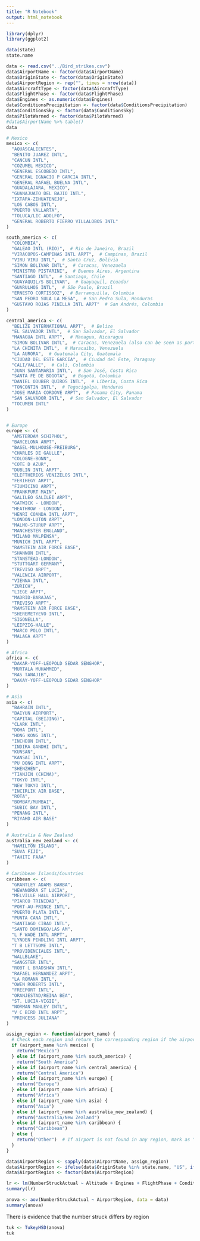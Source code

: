 ```yaml
---
title: "R Notebook"
output: html_notebook
---
```


```r
library(dplyr)
library(ggplot2)
```
```r
data(state)
state.name
```


```r
data <- read.csv("../Bird_strikes.csv")
data$AirportName <- factor(data$AirportName)
data$OriginState <- factor(data$OriginState)
data$AirportRegion <- rep("", times = nrow(data))
data$AircraftType <- factor(data$AircraftType)
data$FlightPhase <- factor(data$FlightPhase)
data$Engines <- as.numeric(data$Engines)
data$ConditionsPrecipitation <- factor(data$ConditionsPrecipitation)
data$ConditionsSky <- factor(data$ConditionsSky)
data$PilotWarned <- factor(data$PilotWarned)
#data$AirportName %>% table()
data
```


```r
# Mexico
mexico <- c(
  "AQUASCALIENTES",
  "BENITO JUAREZ INTL",
  "CANCUN INTL",
  "COZUMEL MEXICO",
  "GENERAL ESCOBEDO INTL",
  "GENERAL IGNACIO P GARCIA INTL",
  "GENERAL RAFAEL BUELNA INTL",
  "GUADALAJARA, MEXICO",
  "GUANAJUATO DEL BAJIO INTL",
  "IXTAPA-ZIHUATENEJO",
  "LOS CABOS INTL",
  "PUERTO VALLARTA",
  "TOLUCA/LIC ADOLFO",
  "GENERAL ROBERTO FIERRO VILLALOBOS INTL"
)

south_america <- c(
  "COLOMBIA",
  "GALEAO INTL (RIO)",  # Rio de Janeiro, Brazil
  "VIRACOPOS-CAMPINAS INTL ARPT",  # Campinas, Brazil
  "VIRU VIRU INTL",  # Santa Cruz, Bolivia
  "SIMON BOLIVAR INTL",  # Caracas, Venezuela
  "MINISTRO PISTARINI",  # Buenos Aires, Argentina
  "SANTIAGO INTL",  # Santiago, Chile
  "GUAYAQUIL/S BOLIVAR",  # Guayaquil, Ecuador
  "GUARULHOS INTL",  # São Paulo, Brazil
  "ERNESTO CORTISSOZ",  # Barranquilla, Colombia
  "SAN PEDRO SULA LA MESA",  # San Pedro Sula, Honduras
  "GUSTAVO ROJAS PINILLA INTL ARPT"  # San Andrés, Colombia
)

central_america <- c(
  "BELIZE INTERNATIONAL ARPT",  # Belize
  "EL SALVADOR INTL",  # San Salvador, El Salvador
  "MANAGUA INTL ARPT",  # Managua, Nicaragua
  "SIMON BOLIVAR INTL",  # Caracas, Venezuela (also can be seen as part of South America but is sometimes considered more central due to its location)
  "LA CHINITA INTL",  # Maracaibo, Venezuela
  "LA AURORA",  # Guatemala City, Guatemala
  "CIUDAD DEL ESTE GARCIA",  # Ciudad del Este, Paraguay
  "CALI/VALLE",  # Cali, Colombia
  "JUAN SANTAMARIA INTL",  # San José, Costa Rica
  "SANTA FE DE BOGOTA",  # Bogotá, Colombia
  "DANIEL ODUBER QUIROS INTL",  # Liberia, Costa Rica
  "TONCONTIN INTL",  # Tegucigalpa, Honduras
  "JOSE MARIA CORDOVE ARPT",  # Panama City, Panama
  "SAN SALVADOR INTL",  # San Salvador, El Salvador
  "TOCUMEN INTL"
)


# Europe
europe <- c(
  "AMSTERDAM SCHIPHOL",
  "BARCELONA ARPT",
  "BASEL-MULHOUSE-FREIBURG",
  "CHARLES DE GAULLE",
  "COLOGNE-BONN",
  "COTE D AZUR",
  "DUBLIN INTL ARPT",
  "ELEFTHERIOS VENIZELOS INTL",
  "FERIHEGY ARPT",
  "FIUMICINO ARPT",
  "FRANKFURT MAIN",
  "GALILEO GALILEI ARPT",
  "GATWICK - LONDON",
  "HEATHROW - LONDON",
  "HENRI COANDA INTL ARPT",
  "LONDON-LUTON ARPT",
  "MALMO-STURUP ARPT",
  "MANCHESTER ENGLAND",
  "MILANO MALPENSA",
  "MUNICH INTL ARPT",
  "RAMSTEIN AIR FORCE BASE",
  "SHANNON INTL",
  "STANSTEAD-LONDON",
  "STUTTGART GERMANY",
  "TREVISO ARPT",
  "VALENCIA AIRPORT",
  "VIENNA INTL",
  "ZURICH",
  "LIEGE ARPT",
  "MADRID-BARAJAS",
  "TREVISO ARPT",
  "RAMSTEIN AIR FORCE BASE",
  "SHEREMETYEVO INTL",
  "SIGONELLA",
  "LEIPZIG-HALLE",
  "MARCO POLO INTL",
  "MALAGA ARPT"
)

# Africa
africa <- c(
  "DAKAR-YOFF-LEOPOLD SEDAR SENGHOR",
  "MURTALA MUHAMMED",
  "RAS TANAJIB",
  "DAKAY-YOFF-LEOPOLD SEDAR SENGHOR"
)

# Asia
asia <- c(
  "BAHRAIN INTL",
  "BAIYUN AIRPORT",
  "CAPITAL (BEIJING)",
  "CLARK INTL",
  "DOHA INTL",
  "HONG KONG INTL",
  "INCHEON INTL",
  "INDIRA GANDHI INTL",
  "KUNSAN",
  "KANSAI INTL",
  "PU DONG INTL ARPT",
  "SHENZHEN",
  "TIANJIN (CHINA)",
  "TOKYO INTL",
  "NEW TOKYO INTL",
  "INCIRLIK AIR BASE",
  "ROTA",
  "BOMBAY/MUMBAI",
  "SUBIC BAY INTL",
  "PENANG INTL",
  "RIYAHD AIR BASE"
)

# Australia & New Zealand
australia_new_zealand <- c(
  "HAMILTON ISLAND",
  "SUVA FIJI",
  "TAHITI FAAA"
)

# Caribbean Islands/Countries
caribbean <- c(
  "GRANTLEY ADAMS BARBA",
  "HEWANORRA ST LUCIA",
  "MELVILLE HALL AIRPORT",
  "PIARCO TRINIDAD",
  "PORT-AU-PRINCE INTL",
  "PUERTO PLATA INTL",
  "PUNTA CANA INTL",
  "SANTIAGO CIBAO INTL",
  "SANTO DOMINGO/LAS AM",
  "L F WADE INTL ARPT",
  "LYNDEN PINDLING INTL ARPT",
  "T B LETTSOME INTL",
  "PROVIDENCIALES INTL",
  "WALLBLAKE",
  "SANGSTER INTL",
  "ROBT L BRADSHAW INTL",
  "RAFAEL HERNANDEZ ARPT",
  "LA ROMANA INTL",
  "OWEN ROBERTS INTL",
  "FREEPORT INTL",
  "ORANJESTAD/REINA BEA",
  "ST. LUCIA-VIGIE",
  "NORMAN MANLEY INTL",
  "V C BIRD INTL ARPT",
  "PRINCESS JULIANA"
)


```


```r
assign_region <- function(airport_name) {
  # Check each region and return the corresponding region if the airport is found
  if (airport_name %in% mexico) {
    return("Mexico")
  } else if (airport_name %in% south_america) {
    return("South America")
  } else if (airport_name %in% central_america) {
    return("Central America")
  } else if (airport_name %in% europe) {
    return("Europe")
  } else if (airport_name %in% africa) {
    return("Africa")
  } else if (airport_name %in% asia) {
    return("Asia")
  } else if (airport_name %in% australia_new_zealand) {
    return("Australia/New Zealand")
  } else if (airport_name %in% caribbean) {
    return("Caribbean")
  } else {
    return("Other")  # If airport is not found in any region, mark as "Other"
  }
}
```

```r
data$AirportRegion <- sapply(data$AirportName, assign_region)
data$AirportRegion <- ifelse(data$OriginState %in% state.name, "US", ifelse(data$OriginState == "", data$AirportRegion, ifelse(data$OriginState == "DC", "US", "Canada")))
data$AirportRegion <- factor(data$AirportRegion)
```


```r
lr <- lm(NumberStruckActual ~ Altitude + Engines + FlightPhase + ConditionsPrecipitation+ ConditionsSky + PilotWarned + AirportRegion, data = data)
summary(lr)
```


```r
anova <- aov(NumberStruckActual ~ AirportRegion, data = data)
summary(anova)
```
There is evidence that the number struck differs by region


```r
tuk <- TukeyHSD(anova)
tuk
```

